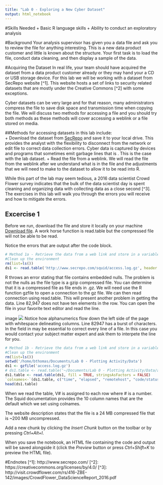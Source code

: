 ```yaml
---
title: "Lab 0 - Exploring a New Cyber Dataset"
output: html_notebook
---
```

#Skills Needed
+ Basic R language skills
+ Ability to conduct an exploratory analysis

#Background
Your analysis supervisor has given you a data file and ask you to review the file for anything interesting. This is a new data product customer and little is known about the structure. Your first task is to load the file, conduct data cleaning, and then display a sample of the data.

#Acquiring the Dataset
In real life, your team should have acquired the dataset from a data product customer already or they may hand your a CD or USB storage device. For this lab we will be working with a dataset from SecRepo website [^1]. This website hosts a set of links to security related datasets that are mostly under the Creative Commons [^2] with some exceptions. 

Cyber datasets can be very large and for that reason, many administrators compress the file to save disk space and transmission time when copying the file. We will discuss two methods for accessing a file and you should try both methods as these methods will cover accessing a weblink or a file stored on media. 

##Methods for accessing datasets in this lab include:  
+ Download the dataset from [SecRepo](http://www.secrepo.com/squid/access.log.gz) and save it to your local drive. This provides the analyst with the flexibility to disconnect from the network or edit file to correct data collection errors. Cyber data is captured by devices and programs that sometimes emit garbage lines that is . This is the case with the lab dataset. 
+ Read the file from a weblink. We will read the file from the weblink after we understand what is in the file and the adjustments that we will need to make to the dataset to allow it to be read into R.

While this part of the lab may seem tedious, a 2016 data scientist Crowd Flower survey indicates that the bulk of the data scientist day is spent cleaning and organizing data with collecting data as a close second [^3]. The exercises in this lab will walk you through the errors you will receive and how to mitigate the errors.

## Excercise 1
Before we run, download the file and store it locally on your machine [Download file](http://www.secrepo.com/squid/access.log.gz). A work horse function is read.table but the compressed file will not be able to be read. 

Notice the errors that are output after the code block.
```r
# Method 1a - Retrieve the data from a web link and store in a variable
#Clean up the environment
rm(list=ls())
ds1 <- read.table('http://www.secrepo.com/squid/access.log.gz', header = TRUE)
```
R throws an error stating that file contains embedded nulls. The problem is not the nulls as the file type is a gzip compressed file. You can determine that it is a compressed file as file ends in .gz. We will need use the R function gzfile to open a connection to the gz file. We can then read connection using read.table. This will present another problem in getting the data. Line 82,947 does not have ten elements in the row. You can open the file in your favorite text editor and read the line.

image ![](/home/bthomas/Pictures/Screenshot from 2017-04-30 17-22-38.png)
Notice how alphanumerics flow down the left side of the page with whitespace delineating columns. Line 82947 has a burst of characters. In the field in may be essential to correct every line of a file. In this case you would contact your subject matter expert and ask them to interpete the line for you.


```r

# Method 1b - Retrieve the data from a web link and store in a variable
#Clean up the environment
rm(list=ls())
setwd('/home/bthomas/Documents/Lab 0 - Plotting Activity/Data')
ds1 <- gzfile('access.log.gz')
# ds1.table <- read.table('~/Documents/Lab 0 - Plotting Activity/Data/access.log', fill = TRUE)
ds1.table <- read.table(ds1, fill = TRUE, stringsAsFactors = FALSE)
`colnames<-`(ds1.table, c("time", "elapsed", "remotehost", "code/status", "bytes", "method", "URL", "rfc931", "peerstatus/peerhost", "type"))
head(ds1.table)
```
When we read the table, V# is assigned to each row where # is a number. The Squid documentation provides the 10 column names that are the default which we set using colnames. 




The website description states that the file is a 24 MB compressed file that is ~200 MB uncompressed.


Add a new chunk by clicking the *Insert Chunk* button on the toolbar or by pressing *Ctrl+Alt+I*.

When you save the notebook, an HTML file containing the code and output will be saved alongside it (click the *Preview* button or press *Ctrl+Shift+K* to preview the HTML file).

#Endnotes
[^1]: http://www.secrepo.com/
[^2]: https://creativecommons.org/licenses/by/4.0/
[^3]: http://visit.crowdflower.com/rs/416-ZBE-142/images/CrowdFlower_DataScienceReport_2016.pdf